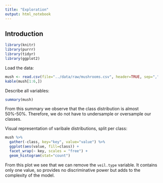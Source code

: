 ```yaml
---
title: "Exploration"
output: html_notebook
---
```


## Introduction

```r
library(knitr)
library(purrr)
library(tidyr)
library(ggplot2)

```

Load the data:
```r
mush <- read.csv(file="../data/raw/mushrooms.csv", header=TRUE, sep=",")
kable(mush[1:6,])
```
Describe all variables:
```r
summary(mush)
```
From this summary we observe that the class distribution is almost 50%-50%. Therefore, we do not have to undersample or oversample our classes.

Visual representation of varibale distributions, split per class:
```r
mush %>%
  gather(-class, key="key", value="value") %>%
  ggplot(aes(value, fill=class)) +
  facet_wrap(~ key, scales = "free") +
  geom_histogram(stat="count")
```

From this plot we see that we can remove the `veil.type` variable. It contains only one value, so provides no discriminative power but adds to the complexity of the model.